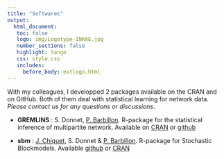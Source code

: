 ```yaml
---
title: "Softwares"
output: 
  html_document:
   toc: false
   logo: img/Logotype-INRAE.jpg
   number_sections: false
   highlight: tango
   css: style.css
   includes:
     before_body: extlogo.html
---
```





With my colleagues, I developped 2 <i class="fab fa-r-project"></i>  packages available on the CRAN and on <i class="fab fa-github"></i> GitHub. Both of them deal with statistical learning for network data. *Please contact us for any questions or discussions*. 




 - **GREMLINS** :  S. Donnet, [P. Barbillon](https://www6.inrae.fr/mia-paris/Equipes/Membres/Pierre-Barbillon). R-package for the statistical inference of multipartite network.
Available on [CRAN](https://cran.r-project.org/web/packages/GREMLINS/index.html) or [github](https ://github.com/Demiperimetre/GREMLINS)

 - **sbm** : [J. Chiquet](https://jchiquet.github.io/), S. Donnet & [P. Barbillon](https://www6.inrae.fr/mia-paris/Equipes/Membres/Pierre-Barbillon). R-package for Stochastic Blockmodels. Available  [github](https://github.com/GrossSBM/sbm)
or [CRAN](https ://cran.r-project.org/web/packages/sbm/index.html)

